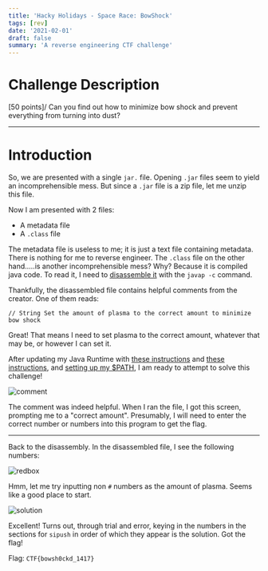 ```yaml
---
title: 'Hacky Holidays - Space Race: BowShock'
tags: [rev]
date: '2021-02-01'
draft: false
summary: 'A reverse engineering CTF challenge'
---
```


# Challenge Description

[50 points]/
Can you find out how to minimize bow shock and prevent everything from turning into dust?

---

# Introduction

So, we are presented with a single `jar.` file. Opening `.jar` files seem to yield an incomprehensible mess. But since a `.jar` file is a zip file, let me unzip this file.

Now I am presented with 2 files:

- A metadata file
- A `.class` file

The metadata file is useless to me; it is just a text file containing metadata. There is nothing for me to reverse engineer. The `.class` file on the other hand.....is another incomprehensible mess? Why? Because it is compiled java code. To read it, I need to [disassemble it](https://stackoverflow.com/questions/14146782/how-do-i-read-a-java-class-file-java-bytecode) with the `javap -c` command.

Thankfully, the disassembled file contains helpful comments from the creator. One of them reads:

`// String Set the amount of plasma to the correct amount to minimize bow shock`

Great! That means I need to set plasma to the correct amount, whatever that may be, or however I can set it.

After updating my Java Runtime with [these instructions](https://phoenixnap.com/kb/how-to-install-java-ubuntu) and [these instructions](https://docs.oracle.com/en/java/javase/16/install/installation-jdk-linux-platforms.html#GUID-ADC9C14A-5F51-4C32-802C-9639A947317F), and [setting up my $PATH](https://docs.oracle.com/cd/E19062-01/sun.mgmt.ctr36/819-5418/gaznb/index.html), I am ready to attempt to solve this challenge!

![comment](/static/images/2021-07-27-BowShock/comment.png)

The comment was indeed helpful. When I ran the file, I got this screen, prompting me to a "correct amount". Presumably, I will need to enter the correct number or numbers into this program to get the flag.

---

Back to the disassembly. In the disassembled file, I see the following numbers:

![redbox](/static/images/2021-07-27-BowShock/redbox.png)

Hmm, let me try inputting non `#` numbers as the amount of plasma. Seems like a good place to start.

![solution](/static/images/2021-07-27-BowShock/solution.png)

Excellent! Turns out, through trial and error, keying in the numbers in the sections for `sipush` in order of which they appear is the solution. Got the flag!

Flag: `CTF{bowsh0ckd_1417}`
